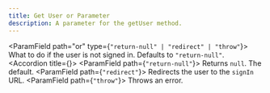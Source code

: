 ```yaml
---
title: Get User or Parameter
description: A parameter for the getUser method.
---
```


<ParamField path="or" type={`"return-null" | "redirect" | "throw"`}>
  What to do if the user is not signed in. Defaults to `"return-null"`.
  <Accordion title={<span className="accordion-show-possible-values" />}>
    <ParamField path={`"return-null"`}>
      Returns `null`. The default.
    </ParamField>
    <ParamField path={`"redirect"`}>
      Redirects the user to the `signIn` URL.
    </ParamField>
    <ParamField path={`"throw"`}>
      Throws an error.
    </ParamField>
  </Accordion>
</ParamField>

